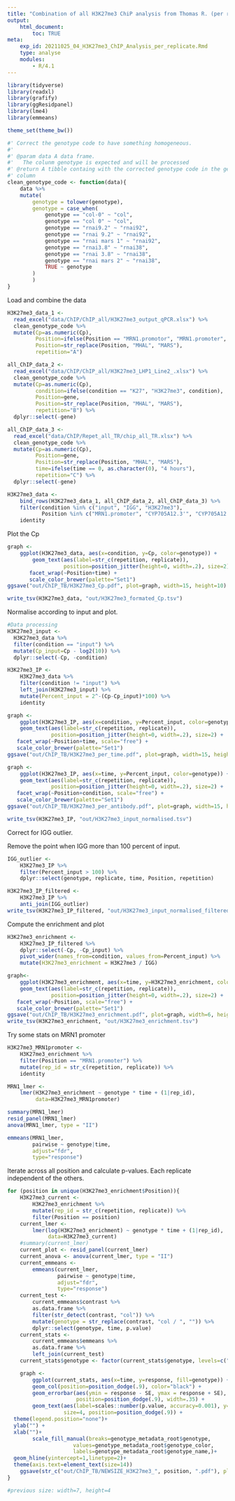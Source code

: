 ---
title: "Combination of all H3K27me3 ChiP analysis from Thomas R. (per repetition and replicate)"
output:
    html_document:
        toc: TRUE
meta:
    exp_id: 20211025_04_H3K27me3_ChIP_Analysis_per_replicate.Rmd
    type: analyse
    modules:
        - R/4.1
---

```{r setup}

library(tidyverse)
library(readxl)
library(grafify)
library(ggResidpanel)
library(lme4)
library(emmeans)

theme_set(theme_bw())

#' Correct the genotype code to have something homogeneous.
#' 
#' @param data A data frame.
#'   The colunm genotype is expected and will be processed
#' @return A tibble containg with the corrected genotype code in the genotype
#' column
clean_genotype_code <- function(data){
    data %>%
    mutate(
        genotype = tolower(genotype),
        genotype = case_when(
            genotype == "col-0" ~ "col",
            genotype == "col 0" ~ "col",
            genotype == "rnai9.2" ~ "rnai92",
            genotype == "rnai 9.2" ~ "rnai92",
            genotype == "rnai mars 1" ~ "rnai92",
            genotype == "rnai3.8" ~ "rnai38",
            genotype == "rnai 3.8" ~ "rnai38",
            genotype == "rnai mars 2" ~ "rnai38",
            TRUE ~ genotype
        )
        )
}

```

Load and combine the data

```{r H3K27me3_data_import}
H3K27me3_data_1 <- 
  read_excel("data/ChIP/ChIP_all/H3K27me3_output_qPCR.xlsx") %>%
  clean_genotype_code %>%
  mutate(Cp=as.numeric(Cp),
         Position=ifelse(Position == "MRN1.promotor", "MRN1.promoter", Position),
         Position=str_replace(Position, "MHAL", "MARS"),
         repetition="A")

all_ChIP_data_2 <- 
  read_excel("data/ChIP/ChIP_all/H3K27me3_LHP1_Line2_.xlsx") %>%
  clean_genotype_code %>%
  mutate(Cp=as.numeric(Cp),
         condition=ifelse(condition == "K27", "H3K27me3", condition),
         Position=gene,
         Position=str_replace(Position, "MHAL", "MARS"),
         repetition="B") %>%
  dplyr::select(-gene)

all_ChIP_data_3 <- 
  read_excel("data/ChIP/Repet_all_TR/chip_all_TR.xlsx") %>%
  clean_genotype_code %>%
  mutate(Cp=as.numeric(Cp),
         Position=gene,
         Position=str_replace(Position, "MHAL", "MARS"),
         time=ifelse(time == 0, as.character(0), "4 hours"),
         repetition="C") %>%
  dplyr::select(-gene)

H3K27me3_data <-
    bind_rows(H3K27me3_data_1, all_ChIP_data_2, all_ChIP_data_3) %>%
    filter(condition %in% c("input", "IGG", "H3K27me3"),
           Position %in% c("MRN1.promoter", "CYP705A12.3'", "CYP705A12.5'", "CYP71A16.3'", "CYP71A16.5'", "intergenic1", "intergenic2", "MARS.5'", "MARS.3'", "MRN1.5'", "MRN1.3'")) %>%
    identity

```

Plot the Cp


```{r H3K27me3_Cp}

graph <- 
    ggplot(H3K27me3_data, aes(x=condition, y=Cp, color=genotype)) +
        geom_text(aes(label=str_c(repetition, replicate)),
                  position=position_jitter(height=0, width=.2), size=2) +
       facet_wrap(~Position+time) +
       scale_color_brewer(palette="Set1")
ggsave("out/ChIP_TB/H3K27me3_Cp.pdf", plot=graph, width=15, height=10)

write_tsv(H3K27me3_data, "out/H3K27me3_formated_Cp.tsv")

```

Normalise according to input and plot.

```{r input_normalisation}

#Data processing
H3K27me3_input <-
  H3K27me3_data %>% 
  filter(condition == "input") %>%
  mutate(Cp_input=Cp - log2(10)) %>%
  dplyr::select(-Cp, -condition)

H3K27me3_IP <-
    H3K27me3_data %>% 
    filter(condition != "input") %>%
    left_join(H3K27me3_input) %>%
    mutate(Percent_input = 2^-(Cp-Cp_input)*100) %>%
    identity

graph <- 
    ggplot(H3K27me3_IP, aes(x=condition, y=Percent_input, color=genotype)) +
    geom_text(aes(label=str_c(repetition, replicate)),
              position=position_jitter(height=0, width=.2), size=2) +
   facet_wrap(~Position+time, scale="free") +
   scale_color_brewer(palette="Set1")
ggsave("out/ChIP_TB/H3K27me3_per_time.pdf", plot=graph, width=15, height=10)

graph <- 
    ggplot(H3K27me3_IP, aes(x=time, y=Percent_input, color=genotype)) +
    geom_text(aes(label=str_c(repetition, replicate)),
              position=position_jitter(height=0, width=.2), size=2) +
   facet_wrap(~Position+condition, scale="free") +
   scale_color_brewer(palette="Set1")
ggsave("out/ChIP_TB/H3K27me3_per_antibody.pdf", plot=graph, width=15, height=10)

write_tsv(H3K27me3_IP, "out/H3K27me3_input_normalised.tsv")
```
Correct for IGG outlier.

Remove the point when IGG more than 100 percent of input.

```{r H3K27me3_outlier}
IGG_outlier <-
    H3K27me3_IP %>%
    filter(Percent_input > 100) %>%
    dplyr::select(genotype, replicate, time, Position, repetition)

H3K27me3_IP_filtered <-
    H3K27me3_IP %>%
    anti_join(IGG_outlier)
write_tsv(H3K27me3_IP_filtered, "out/H3K27me3_input_normalised_filtered.tsv")
```


Compute the enrichment and plot

```{r H3K27me3_enrichment}

H3K27me3_enrichment <-
    H3K27me3_IP_filtered %>%
    dplyr::select(-Cp, -Cp_input) %>%
    pivot_wider(names_from=condition, values_from=Percent_input) %>%
    mutate(H3K27me3_enrichment = H3K27me3 / IGG)

graph<- 
    ggplot(H3K27me3_enrichment, aes(x=time, y=H3K27me3_enrichment, color=genotype)) +
    geom_text(aes(label=str_c(repetition, replicate)),
              position=position_jitter(height=0, width=.2), size=2) +
   facet_wrap(~Position, scale="free") +
   scale_color_brewer(palette="Set1")
ggsave("out/ChIP_TB/H3K27me3_enrichment.pdf", plot=graph, width=6, height=8)
write_tsv(H3K27me3_enrichment, "out/H3K27me3_enrichment.tsv")

```
Try some stats on MRN1 promoter

```{r MRN1_promoter_stats}
H3K27me3_MRN1promoter <-
    H3K27me3_enrichment %>%
    filter(Position == "MRN1.promoter") %>%
    mutate(rep_id = str_c(repetition, replicate)) %>%
    identity

MRN1_lmer <-
    lmer(H3K27me3_enrichment ~ genotype * time + (1|rep_id),
         data=H3K27me3_MRN1promoter)

summary(MRN1_lmer)
resid_panel(MRN1_lmer)
anova(MRN1_lmer, type = "II")

emmeans(MRN1_lmer,
        pairwise ~ genotype|time,
        adjust="fdr",
        type="response")

```

Iterate across all position and calculate p-values.
Each replicate independent of the others.

```{r all_position_graph}
for (position in unique(H3K27me3_enrichment$Position)){
    H3K27me3_current <-
        H3K27me3_enrichment %>%
        mutate(rep_id = str_c(repetition, replicate)) %>%
        filter(Position == position)
    current_lmer <-
        lmer(log(H3K27me3_enrichment) ~ genotype * time + (1|rep_id),
             data=H3K27me3_current)
    #summary(current_lmer)
    current_plot <- resid_panel(current_lmer)
    current_anova <- anova(current_lmer, type = "II")
    current_emmeans <-
        emmeans(current_lmer,
                pairwise ~ genotype|time,
                adjust="fdr",
                type="response")
    current_test <-
        current_emmeans$contrast %>%
        as.data.frame %>%
        filter(str_detect(contrast, "col")) %>%
        mutate(genotype = str_replace(contrast, "col / ", "")) %>%
        dplyr::select(genotype, time, p.value)
    current_stats <-
        current_emmeans$emmeans %>%
        as.data.frame %>%
        left_join(current_test)
    current_stats$genotype <- factor(current_stats$genotype, levels=c("col", "rnai92", "rnai38"))

    graph <-
        ggplot(current_stats, aes(x=time, y=response, fill=genotype)) +
        geom_col(position=position_dodge(.9), color="black") +
        geom_errorbar(aes(ymin = response - SE, ymax = response + SE),
                      position=position_dodge(.9), width=.35) +
        geom_text(aes(label=scales::number(p.value, accuracy=0.001), y=response + SE + 2),
                  size=4, position=position_dodge(.9)) +
  theme(legend.position="none")+
  ylab("") +
  xlab("")+
        scale_fill_manual(breaks=genotype_metadata_root$genotype,
                     values=genotype_metadata_root$genotype_color,
                     labels=genotype_metadata_root$genotype_name,)+
  geom_hline(yintercept=1,linetype=2)+
  theme(axis.text=element_text(size=14))
    ggsave(str_c("out/ChIP_TB/NEWSIZE_H3K27me3_", position, ".pdf"), plot=graph, width=2, height=3)
}

#previous size: width=7, height=4

```
